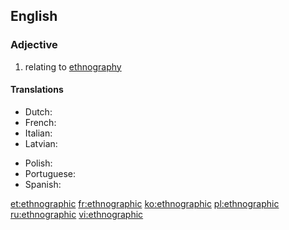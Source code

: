 ==English==

===Adjective===
{{en-adj|-}}

# relating to [[ethnography]]

====Translations====
{{trans-top|of, or relating to [[ethnography]]}}
* Dutch: {{t-|nl|etnografisch}}
* French: {{t+|fr|ethnographique}}
* Italian: {{t|it|etnografico}}
* Latvian: {{t|lv|etnogrāfisks}}
{{trans-mid}}
* Polish: {{t+|pl|etnograficzny}}
* Portuguese: {{t-|pt|etnográfico}}
* Spanish: {{t-|es|etnográfico}}
{{trans-bottom}}

[[et:ethnographic]]
[[fr:ethnographic]]
[[ko:ethnographic]]
[[pl:ethnographic]]
[[ru:ethnographic]]
[[vi:ethnographic]]